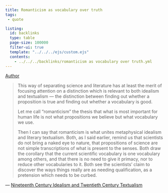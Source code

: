 ```yaml
---
title: Romanticism as vocabulary over truth
tags:
 - quote 

listing:
  id: backlinks
  type: table
  page-size: 100000
  filter-ui: true
  template: "../../../ejs/custom.ejs"
  contents:
    - ../../../backlinks/romanticism as vocabulary over truth.yml
---
```


[Author](/docs/phil/people/Richard Rorty.html)

> This way of separating science and literature has at least the merit of focusing attention on a distinction which is relevant to both idealism and textualism — the distinction between finding out whether a proposition is true and finding out whether a vocabulary is good.
>
>Let me call "romanticism" the thesis that what is most important for human life is not what propositions we believe but what vocabulary we use.
>
> Then I can say that romanticism is what unites metaphysical idealism and literary textualism. Both, as I said earlier, remind us that scientists do not bring a naked eye to nature, that propositions of science are not simple transcriptions of what is present to the senses. Both draw the corollary that the current scientific vocabulary is one vocabulary among others, and that there is no need to give it primacy, nor to reduce other vocabularies to it. Both see the scientists' claim to discover the ways things really are as needing qualification, as a pretension which needs to be curbed.

— [Nineteenth Century Idealism and Twentieth Century Textualism](/docs/phil/works/Nineteenth Century Idealism and Twentieth Century Textualism.html)













